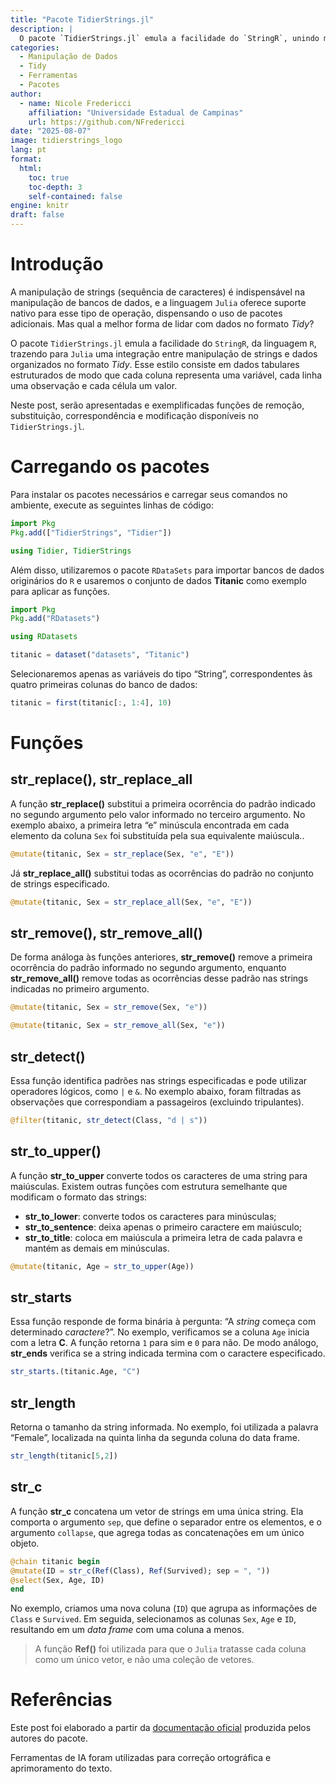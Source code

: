 ---
title: "Pacote TidierStrings.jl"
description: |
  O pacote `TidierStrings.jl` emula a facilidade do `StringR`, unindo manipulação de strings com dados *Tidy*. Neste post, serão demonstradas as funções básicas do pacote.
categories:
  - Manipulação de Dados
  - Tidy 
  - Ferramentas
  - Pacotes 
author:
  - name: Nicole Fredericci
    affiliation: "Universidade Estadual de Campinas"
    url: https://github.com/NFredericci
date: "2025-08-07"
image: tidierstrings_logo
lang: pt
format:
  html:
    toc: true
    toc-depth: 3
    self-contained: false
engine: knitr
draft: false
---

# Introdução

::: {justify}
A manipulação de strings (sequência de caracteres) é indispensável na manipulação de bancos de dados, e a linguagem `Julia` oferece suporte nativo para esse tipo de operação, dispensando o uso de pacotes adicionais. Mas qual a melhor forma de lidar com dados no formato *Tidy*?

O pacote `TidierStrings.jl` emula a facilidade do `StringR`, da linguagem `R`, trazendo para `Julia` uma integração entre manipulação de strings e dados organizados no formato *Tidy*. Esse estilo consiste em dados tabulares estruturados de modo que cada coluna representa uma variável, cada linha uma observação e cada célula um valor.

Neste post, serão apresentadas e exemplificadas funções de remoção, substituição, correspondência e modificação disponíveis no `TidierStrings.jl`.
:::

# Carregando os pacotes

:::{justify}
Para instalar os pacotes necessários e carregar seus comandos no ambiente, execute as seguintes linhas de código:
:::

```{julia}
import Pkg
Pkg.add(["TidierStrings", "Tidier"])

using Tidier, TidierStrings
```

:::{justify}
Além disso, utilizaremos o pacote `RDataSets` para importar bancos de dados originários do `R` e usaremos o conjunto de dados **Titanic** como exemplo para aplicar as funções.
:::

```{julia, results='hide'}
import Pkg    
Pkg.add("RDatasets")

using RDatasets

titanic = dataset("datasets", "Titanic")
```

:::{justify}
Selecionaremos apenas as variáveis do tipo "String", correspondentes às quatro primeiras colunas do banco de dados:
:::

```{julia}
titanic = first(titanic[:, 1:4], 10)
```

# Funções

## str_replace(), str_replace_all 

:::{justify}
A função **str_replace()** substitui a primeira ocorrência do padrão indicado no segundo argumento pelo valor informado no terceiro argumento. No exemplo abaixo, a primeira letra “e” minúscula encontrada em cada elemento da coluna `Sex` foi substituída pela sua equivalente maiúscula..
:::

```{julia}
@mutate(titanic, Sex = str_replace(Sex, "e", "E"))
```

:::{justify}
Já **str_replace_all()** substitui todas as ocorrências do padrão no conjunto de strings especificado.
:::

```{julia}
@mutate(titanic, Sex = str_replace_all(Sex, "e", "E"))
```

## str_remove(), str_remove_all() 

:::{justify}
De forma análoga às funções anteriores, **str_remove()** remove a primeira ocorrência do padrão informado no segundo argumento, enquanto **str_remove_all()** remove todas as ocorrências desse padrão nas strings indicadas no primeiro argumento.
:::

```{julia}
@mutate(titanic, Sex = str_remove(Sex, "e"))
```

```{julia}
@mutate(titanic, Sex = str_remove_all(Sex, "e"))
```

## str_detect() 

:::{justify}
Essa função  identifica padrões nas strings especificadas e pode utilizar operadores lógicos, como `|` e `&`. No exemplo abaixo, foram filtradas as observações que correspondiam a passageiros (excluindo tripulantes). 
:::

```{julia}
@filter(titanic, str_detect(Class, "d | s"))
```

## str_to_upper()

:::{justify}
A função **str_to_upper** converte todos os caracteres de uma string para maiúsculas. Existem outras funções com estrutura semelhante que modificam o formato das strings:

  - **str_to_lower**: converte todos os caracteres para minúsculas;
  - **str_to_sentence**: deixa apenas o primeiro caractere em maiúsculo;
  - **str_to_title**: coloca em maiúscula a primeira letra de cada palavra e mantém as demais em minúsculas.
:::

```{julia}
@mutate(titanic, Age = str_to_upper(Age))
```

## str_starts 

:::{justify}
Essa função responde de forma binária à pergunta: "A *string* começa com determinado *caractere*?". No exemplo, verificamos se a coluna `Age` inicia com a letra **C**. A função retorna `1` para sim e `0` para não. De modo análogo, **str_ends** verifica se a string indicada termina com o caractere especificado.
:::

```{julia}
str_starts.(titanic.Age, "C")
```

## str_length 

:::{justify}
Retorna o tamanho da string informada. No exemplo, foi utilizada a palavra "Female", localizada na quinta linha da segunda coluna do data frame.
:::

```{julia}
str_length(titanic[5,2])
```

## str_c 

:::{justify}
A função **str_c** concatena um vetor de strings em uma única string. Ela comporta o argumento `sep`, que define o separador entre os elementos, e o argumento `collapse`, que agrega todas as concatenações em um único objeto.
:::
 
```{julia}
@chain titanic begin
@mutate(ID = str_c(Ref(Class), Ref(Survived); sep = ", "))
@select(Sex, Age, ID)
end
```

:::{justify}
No exemplo, criamos uma nova coluna (`ID`) que agrupa as informações de `Class` e `Survived`. Em seguida, selecionamos as colunas `Sex`, `Age` e `ID`, resultando em um *data frame* com uma coluna a menos.
:::

> A função **Ref()** foi utilizada para que o `Julia` tratasse cada coluna como um único vetor, e não uma coleção de vetores.

# Referências

Este post foi elaborado a partir da [documentação oficial](https://tidierorg.github.io/TidierStrings.jl/dev/) produzida pelos autores do pacote. 

::: callout-note
Ferramentas de IA foram utilizadas para correção ortográfica e aprimoramento do texto.
:::
